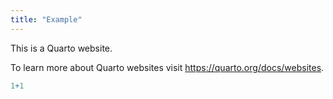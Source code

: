 ```yaml
---
title: "Example"
---
```


This is a Quarto website.

To learn more about Quarto websites visit <https://quarto.org/docs/websites>.

```r
1+1 
```
